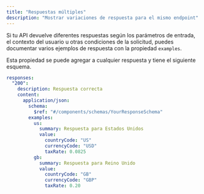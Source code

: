 ```yaml
---
title: "Respuestas múltiples"
description: "Mostrar variaciones de respuesta para el mismo endpoint"
---
```


Si tu API devuelve diferentes respuestas según los parámetros de entrada, el contexto del usuario u otras condiciones de la solicitud, puedes documentar varios ejemplos de respuesta con la propiedad `examples`.

Esta propiedad se puede agregar a cualquier respuesta y tiene el siguiente esquema.

```yaml
responses:
  "200":
    description: Respuesta correcta
    content:
      application/json:
        schema:
          $ref: "#/components/schemas/YourResponseSchema"
        examples:
          us:
            summary: Respuesta para Estados Unidos
            value:
              countryCode: "US"
              currencyCode: "USD"
              taxRate: 0.0825
          gb:
            summary: Respuesta para Reino Unido
            value:
              countryCode: "GB"
              currencyCode: "GBP"
              taxRate: 0.20
```
